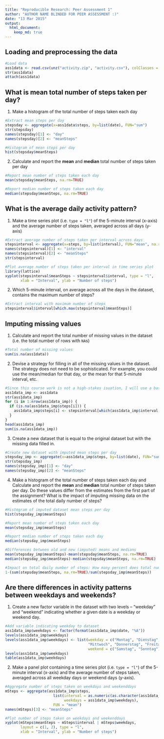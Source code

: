 ```yaml
---
title: "Reproducible Research: Peer Assessment 1"
author: "AUTHOR NAME BLINDED FOR PEER ASSESSMENT :)"
date: "13 Mar 2015"
output: 
  html_document:
    keep_md: true
---
```



## Loading and preprocessing the data

```r
#Load data
ass1data <- read.csv(unz("activity.zip", "activity.csv"), colClasses = c("integer", "Date", "factor"))
str(ass1data)
attach(ass1data)
```

## What is mean total number of steps taken per day?

1. Make a histogram of the total number of steps taken each day

```r
#Extract mean steps per day
stepsday <- aggregate(x=ass1data$steps, by=list(date), FUN="sum")
str(stepsday)
names(stepsday)[1] <- "day"
names(stepsday)[2] <- "meanSteps"

#Histogram of mean steps per day
hist(stepsday$meanSteps)

````

2. Calculate and report the **mean** and **median** total number of steps taken per day

```r
#Report mean number of steps taken each day
mean(stepsday$meanSteps, na.rm=TRUE)

#Report median number of steps taken each day
median(stepsday$meanSteps, na.rm=TRUE)
```

## What is the average daily activity pattern?

1. Make a time series plot (i.e. `type = "l"`) of the 5-minute interval (x-axis) and the average number of steps taken, averaged across all days (y-axis)


```r
#Extract average number of steps taken per interval across days
stepsinterval <- aggregate(x=steps, by=list(interval), FUN="mean", na.rm=TRUE)
names(stepsinterval)[1] <- "interval"
names(stepsinterval)[2] <- "meanSteps"
str(stepsinterval)

#Plot average number of steps taken per interval in time series plot
library(lattice)
xyplot(stepsinterval$meanSteps ~ stepsinterval$interval, type = "l", 
       xlab = "Interval", ylab = "Number of steps")

```

2. Which 5-minute interval, on average across all the days in the dataset, contains the maximum number of steps?

````r

#Extract interval with maximum number of steps
stepsinterval$interval[which.max(stepsinterval$meanSteps)]

````

## Imputing missing values


1. Calculate and report the total number of missing values in the dataset (i.e. the total number of rows with `NA`s)

````r

#Total number of missing values
sum(is.na(ass1data))

````

2. Devise a strategy for filling in all of the missing values in the dataset. The strategy does not need to be sophisticated. For example, you could use the mean/median for that day, or the mean for that 5-minute interval, etc.

```r

#Since this course work is not a high-stakes isuation, I will use a basic imputation method and just impute missing values with daily means
ass1data_imp <- ass1data
str(ass1data_imp)
for (i in 1:nrow(ass1data_imp)) {
  if (is.na(ass1data_imp$steps[i])) {
    ass1data_imp$steps[i] <- stepsinterval[which(ass1data_imp$interval[i] == stepsinterval$interval), ]$meanSteps
  }
}
head(ass1data_imp)
sum(is.na(ass1data_imp))

````

3. Create a new dataset that is equal to the original dataset but with the missing data filled in.

````r

#Create new dataset with imputed mean steps per day
stepsday_imp <- aggregate(x=ass1data_imp$steps, by=list(date), FUN="sum")
str(stepsday_imp)
names(stepsday_imp)[1] <- "day"
names(stepsday_imp)[2] <- "meanSteps"

````

4. Make a histogram of the total number of steps taken each day and Calculate and report the **mean** and **median** total number of steps taken per day. Do these values differ from the estimates from the first part of the assignment? What is the impact of imputing missing data on the estimates of the total daily number of steps?

````r

#Histogram of imputed dataset mean steps per day
hist(stepsday_imp$meanSteps)

#Report mean number of steps taken each day
mean(stepsday_imp$meanSteps)

#Report median number of steps taken each day
median(stepsday_imp$meanSteps)

#Differences between old and new (imputed) means and medians
mean(stepsday_imp$meanSteps)-mean(stepsday$meanSteps, na.rm=TRUE)
median(stepsday_imp$meanSteps)-median(stepsday$meanSteps, na.rm=TRUE)

#Impact on total daily number of steps: How many percent does total number increase?
1-(sum(stepsday$meanSteps, na.rm=TRUE)/sum(stepsday_imp$meanSteps))

````

## Are there differences in activity patterns between weekdays and weekends?

1. Create a new factor variable in the dataset with two levels -- "weekday" and "weekend" indicating whether a given date is a weekday or weekend day.

```r
#Add variable indicating weekday to dataset
ass1data_imp$weekdays <- factor(format(ass1data_imp$date, "%A"))
levels(ass1data_imp$weekdays)
levels(ass1data_imp$weekdays) <- list(weekday = c("Montag", "Dienstag",
                                      "Mittwoch", "Donnerstag", "Freitag"),
                                      weekend = c("Samstag", "Sonntag"))
levels(ass1data_imp$weekdays)
table(ass1data_imp$weekdays)

```

2. Make a panel plot containing a time series plot (i.e. `type = "l"`) of the 5-minute interval (x-axis) and the average number of steps taken, averaged across all weekday days or weekend days (y-axis).

````r

#Aggregate number of steps taken on weekdays and weekenddays
mSteps <- aggregate(ass1data_imp$steps, 
                      list(interval = as.numeric(as.character(ass1data_imp$interval)), 
                           weekdays = ass1data_imp$weekdays),
                      FUN = "mean")
names(mSteps)[3] <- "meanSteps"

#Plot number of steps taken on weekdays and weekenddays
xyplot(mSteps$meanSteps ~ mSteps$interval | mSteps$weekdays, 
       layout = c(1, 2), type = "l", 
       xlab = "Interval", ylab = "Number of steps")

````
